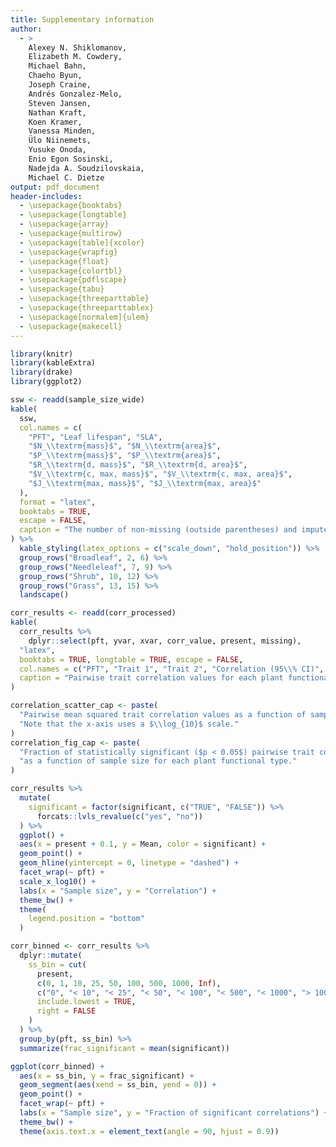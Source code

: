 ```yaml
---
title: Supplementary information
author:
  - >
    Alexey N. Shiklomanov,
    Elizabeth M. Cowdery,
    Michael Bahn,
    Chaeho Byun,
    Joseph Craine,
    Andrés Gonzalez-Melo,
    Steven Jansen,
    Nathan Kraft,
    Koen Kramer,
    Vanessa Minden,
    Ülo Niinemets,
    Yusuke Onoda,
    Enio Egon Sosinski,
    Nadejda A. Soudzilovskaia,
    Michael C. Dietze
output: pdf_document
header-includes:
  - \usepackage{booktabs}
  - \usepackage{longtable}
  - \usepackage{array}
  - \usepackage{multirow}
  - \usepackage[table]{xcolor}
  - \usepackage{wrapfig}
  - \usepackage{float}
  - \usepackage{colortbl}
  - \usepackage{pdflscape}
  - \usepackage{tabu}
  - \usepackage{threeparttable}
  - \usepackage{threeparttablex}
  - \usepackage[normalem]{ulem}
  - \usepackage{makecell}
---
```


```r
library(knitr)
library(kableExtra)
library(drake)
library(ggplot2)
```

```r
ssw <- readd(sample_size_wide)
kable(
  ssw,
  col.names = c(
    "PFT", "Leaf lifespan", "SLA",
    "$N_\\textrm{mass}$", "$N_\\textrm{area}$",
    "$P_\\textrm{mass}$", "$P_\\textrm{area}$",
    "$R_\\textrm{d, mass}$", "$R_\\textrm{d, area}$",
    "$V_\\textrm{c, max, mass}$", "$V_\\textrm{c, max, area}$",
    "$J_\\textrm{max, mass}$", "$J_\\textrm{max, area}$"
  ),
  format = "latex",
  booktabs = TRUE,
  escape = FALSE,
  caption = "The number of non-missing (outside parentheses) and imputed (inside parentheses) observations of each trait for each plant functional type used in this analysis."
) %>%
  kable_styling(latex_options = c("scale_down", "hold_position")) %>%
  group_rows("Broadleaf", 2, 6) %>%
  group_rows("Needleleaf", 7, 9) %>%
  group_rows("Shrub", 10, 12) %>%
  group_rows("Grass", 13, 15) %>%
  landscape()
```

```r
corr_results <- readd(corr_processed)
kable(
  corr_results %>%
    dplyr::select(pft, yvar, xvar, corr_value, present, missing),
  "latex",
  booktabs = TRUE, longtable = TRUE, escape = FALSE,
  col.names = c("PFT", "Trait 1", "Trait 2", "Correlation (95\\% CI)", "present", "missing"),
  caption = "Pairwise trait correlation values for each plant functional type. Values with asterisks indicate correlations significantly different from zero ($p < 0.05$)."
)

correlation_scatter_cap <- paste(
  "Pairwise mean squared trait correlation values as a function of sample size.",
  "Note that the x-axis uses a $\\log_{10}$ scale."
)
correlation_fig_cap <- paste(
  "Fraction of statistically significant ($p < 0.05$) pairwise trait correlation estimates",
  "as a function of sample size for each plant functional type."
)
```

```r
corr_results %>%
  mutate(
    significant = factor(significant, c("TRUE", "FALSE")) %>%
      forcats::lvls_revalue(c("yes", "no"))
  ) %>%
  ggplot() +
  aes(x = present + 0.1, y = Mean, color = significant) +
  geom_point() +
  geom_hline(yintercept = 0, linetype = "dashed") +
  facet_wrap(~ pft) +
  scale_x_log10() +
  labs(x = "Sample size", y = "Correlation") +
  theme_bw() +
  theme(
	legend.position = "bottom"
  )
```

```r
corr_binned <- corr_results %>%
  dplyr::mutate(
    ss_bin = cut(
      present,
      c(0, 1, 10, 25, 50, 100, 500, 1000, Inf),
      c("0", "< 10", "< 25", "< 50", "< 100", "< 500", "< 1000", "> 1000"),
      include.lowest = TRUE,
      right = FALSE
    )
  ) %>%
  group_by(pft, ss_bin) %>%
  summarize(frac_significant = mean(significant))

ggplot(corr_binned) +
  aes(x = ss_bin, y = frac_significant) +
  geom_segment(aes(xend = ss_bin, yend = 0)) +
  geom_point() +
  facet_wrap(~ pft) +
  labs(x = "Sample size", y = "Fraction of significant correlations") +
  theme_bw() +
  theme(axis.text.x = element_text(angle = 90, hjust = 0.9))
```
